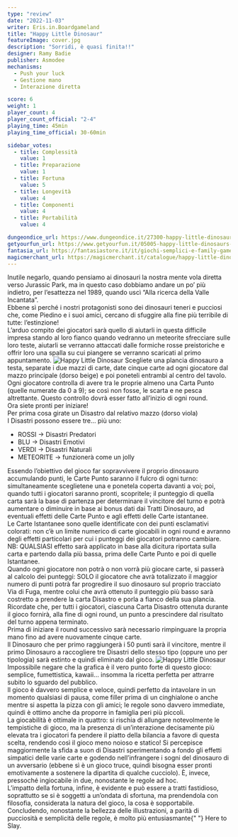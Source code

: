 ```yaml
---
type: "review"
date: "2022-11-03"
writer: Eris.in.Boardgameland
title: "Happy Little Dinosaur"
featureImage: cover.jpg
description: "Sorridi, è quasi finita!!"
designer: Ramy Badie
publisher: Asmodee
mechanisms:
  - Push your luck
  - Gestione mano
  - Interazione diretta

score: 6
weight: 1
player_count: 4
player_count_official: "2-4"
playing_time: 45min
playing_time_official: 30-60min

sidebar_votes:
  - title: Complessità
    value: 1
  - title: Preparazione
    value: 1
  - title: Fortuna
    value: 5
  - title: Longevità
    value: 4
  - title: Componenti
    value: 4
  - title: Portabilità
    value: 4

dungeondice_url: https://www.dungeondice.it/27300-happy-little-dinosaurs.html
getyourfun_url: https://www.getyourfun.it/05005-happy-little-dinosaurs-giochi-di-carte.html
fantasia_url: https://fantasiastore.it/it/giochi-semplici-e-family-games/15095-happy-little-dinosaurs-ita.html
magicmerchant_url: https://magicmerchant.it/catalogue/happy-little-dinosaurs-60062/
---
```


<Setting>
  Inutile negarlo, quando pensiamo ai dinosauri la nostra mente vola diretta
  verso Jurassic Park, ma in questo caso dobbiamo andare un po’ più indietro,
  per l’esattezza nel 1989, quando uscì “Alla ricerca della Valle Incantata”.
  <br />
  Ebbene sì perché i nostri protagonisti sono dei dinosauri teneri e pucciosi
  che, come Piedino e i suoi amici, cercano di sfuggire alla fine più terribile
  di tutte: l’estinzione!
  <br />
  L’arduo compito dei giocatori sarà quello di aiutarli in questa difficile
  impresa stando al loro fianco quando vedranno un meteorite sfrecciare sulle
  loro teste, aiutarli se verranno attaccati dalle formiche rosse preistoriche e
  offrir loro una spalla su cui piangere se verranno scaricati al primo
  appuntamento.
</Setting>

<img src="./game1.jpg" alt="Happy Little Dinosaur" />

<Rules>
  Scegliete una plancia dinosauro a testa, separate i due mazzi di carte, date
  cinque carte ad ogni giocatore dal mazzo principale (dorso beige) e poi
  poneteli entrambi al centro del tavolo. Ogni giocatore controlla di avere tra
  le proprie almeno una Carta Punto (quelle numerate da 0 a 9); se così non
  fosse, le scarta e ne pesca altrettante. Questo controllo dovrà esser fatto
  all’inizio di ogni round.
  <br />
  Ora siete pronti per iniziare!
  <br />
  Per prima cosa girate un Disastro dal relativo mazzo (dorso viola)
  <br />I Disastri possono essere tre… più uno:
  <ul>
    <li>ROSSI -&gt; Disastri Predatori</li>
    <li>BLU -&gt; Disastri Emotivi</li>
    <li>VERDI -&gt; Disastri Naturali</li>
    <li>METEORITE -&gt; funzionerà come un jolly</li>
  </ul>
  Essendo l’obiettivo del gioco far sopravvivere il proprio dinosauro accumulando
  punti, le Carte Punto saranno il fulcro di ogni turno: simultaneamente sceglietene
  una e ponetela coperta davanti a voi; poi, quando tutti i giocatori saranno pronti,
  scopritele; il punteggio di quella carta sarà la base di partenza per determinare
  il vincitore del turno e potrà aumentare o diminuire in base ai bonus dati dai
  Tratti Dinosauro, ad eventuali effetti delle Carte Punto e agli effetti delle Carte
  istantanee.
  <br />
  Le Carte Istantanee sono quelle identificate con dei punti esclamativi colorati:
  non c’è un limite numerico di carte giocabili in ogni round e avranno degli effetti
  particolari per cui i punteggi dei giocatori potranno cambiare.
  <br />
  NB: QUALSIASI effetto sarà applicato in base alla dicitura riportata sulla carta
  e partendo dalla più bassa, prima delle Carte Punto e poi di quelle Istantanee.
  <br />
  Quando ogni giocatore non potrà o non vorrà più giocare carte, si passerà al calcolo
  dei punteggi: SOLO il giocatore che avrà totalizzato il maggior numero di punti
  potrà far progredire il suo dinosauro sul proprio tracciato Via di Fuga, mentre
  colui che avrà ottenuto il punteggio più basso sarà costretto a prendere la carta
  Disastro e porla a fianco della sua plancia.
  <br />
  Ricordate che, per tutti i giocatori, ciascuna Carta Disastro ottenuta durante
  il gioco fornirà, alla fine di ogni round, un punto a prescindere dal risultato
  del turno appena terminato.
  <br />
  Prima di iniziare il round successivo sarà necessario rimpinguare la propria mano
  fino ad avere nuovamente cinque carte.
  <br />
  Il Dinosauro che per primo raggiungerà i 50 punti sarà il vincitore, mentre il
  primo Dinosauro a raccogliere tre Disastri dello stesso tipo (oppure uno per tipologia)
  sarà estinto e quindi eliminato dal gioco.
</Rules>

<img src="./game2.jpg" alt="Happy Little Dinosaur" />

<Feedback>
  Impossibile negare che la grafica è il vero punto forte di questo gioco:
  semplice, fumettistica, kawaii… insomma la ricetta perfetta per attrarre
  subito lo sguardo del pubblico.
  <br />
  Il gioco è davvero semplice e veloce, quindi perfetto da intavolare in un
  momento qualsiasi di pausa, come filler prima di un cinghialone o anche mentre
  si aspetta la pizza con gli amici; le regole sono davvero immediate, quindi è
  ottimo anche da proporre in famiglia peri più piccoli.
  <br />
  La giocabilità è ottimale in quattro: si rischia di allungare notevolmente le
  tempistiche di gioco, ma la presenza di un’interazione decisamente più elevata
  tra i giocatori fa pendere il piatto della bilancia a favore di questa scelta,
  rendendo così il gioco meno noioso e statico! Si percepisce maggiormente la
  sfida a suon di Disastri sperimentando a fondo gli effetti simpatici delle
  varie carte e godendo nell’infrangere i sogni del dinosauro di un avversario
  (ebbene sì è un gioco truce, quindi bisogna esser pronti emotivamente a
  sostenere la dipartita di qualche cucciolo). È, invece, pressoché ingiocabile
  in due, nonostante le regole ad hoc.
  <br />
  L’impatto della fortuna, infine, è evidente e può essere a tratti fastidioso,
  soprattutto se si è soggetti a un’ondata di sfortuna, ma prendendola con
  filosofia, considerata la natura del gioco, la cosa è sopportabile.
  <br />
  Concludendo, nonostante la bellezza delle illustrazioni, a parità di
  pucciosità e semplicità delle regole, è molto più entusiasmante{" "}
  <Link to="/reviews/here-to-slay/">Here to Slay</Link>.
</Feedback>
